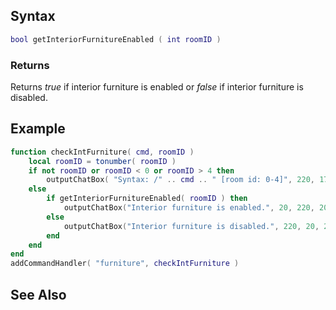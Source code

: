 
{{Client function}}
{{New feature/item|9.06101|1.3.5|6101|
This function will tell you if interior furniture are enabled or disabled in a specified room ID.
}}

==Syntax== 
<syntaxhighlight lang="lua">
bool getInteriorFurnitureEnabled ( int roomID )
</syntaxhighlight> 

===Returns===
Returns ''true'' if interior furniture is enabled or ''false'' if interior furniture is disabled.

==Example== 
<syntaxhighlight lang="lua">function checkIntFurniture( cmd, roomID )
	local roomID = tonumber( roomID )
	if not roomID or roomID < 0 or roomID > 4 then
		outputChatBox( "Syntax: /" .. cmd .. " [room id: 0-4]", 220, 175, 20, false )
	else
		if getInteriorFurnitureEnabled( roomID ) then
			outputChatBox("Interior furniture is enabled.", 20, 220, 20, false )
		else
			outputChatBox("Interior furniture is disabled.", 220, 20, 20, false )
		end
	end
end
addCommandHandler( "furniture", checkIntFurniture )</syntaxhighlight>

==See Also==
{{World functions}}